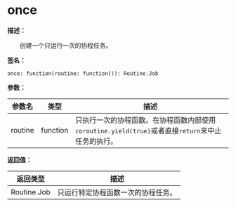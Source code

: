 
# once

**描述：**

&emsp;&emsp;创建一个只运行一次的协程任务。

**签名：**
```tl
once: function(routine: function()): Routine.Job
```

**参数：**

| 参数名 | 类型 | 描述 |
| --- | --- | --- |
| routine | function | 只执行一次的协程函数。在协程函数内部使用`coroutine.yield(true)`或者直接`return`来中止任务的执行。 |

**返回值：**

| 返回类型 | 描述 |
| --- | --- |
| Routine.Job | 只运行特定协程函数一次的协程任务。 |
